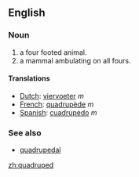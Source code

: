 ==English==
===Noun===
# a four footed animal.
# a mammal ambulating on all fours.

==== Translations ====
*[[Dutch]]: [[viervoeter]] ''m''
*[[French]]: [[quadrupède]] ''m''
*[[Spanish]]: [[cuadrupedo]] ''m''

=== See also ===
*[[quadrupedal]]

[[zh:quadruped]]